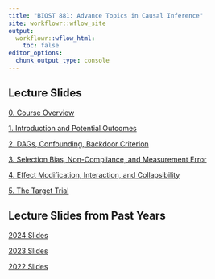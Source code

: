 ```yaml
---
title: "BIOST 881: Advance Topics in Causal Inference"
site: workflowr::wflow_site
output:
  workflowr::wflow_html:
    toc: false
editor_options:
  chunk_output_type: console
---
```

## Lecture Slides

[0. Course Overview](slides_2025/0_course_introduction.html) 

[1. Introduction and Potential Outcomes](slides_2025/1_introduction.html)

[2. DAGs, Confounding, Backdoor Criterion](slides_2025/2_dags_confounding.html)

[3. Selection Bias, Non-Compliance, and Measurement Error](slides_2025/4_selection_bias.html)

[4. Effect Modification, Interaction, and Collapsibility](slides_2025/3_effect_modification_interaction.html)

[5. The Target Trial](slides_2025/5_target_trial.html)


## Lecture Slides from Past Years

[2024 Slides](slide_index_2024.html)

[2023 Slides](slide_index_2023.html)

[2022 Slides](slide_index_2022.html)
